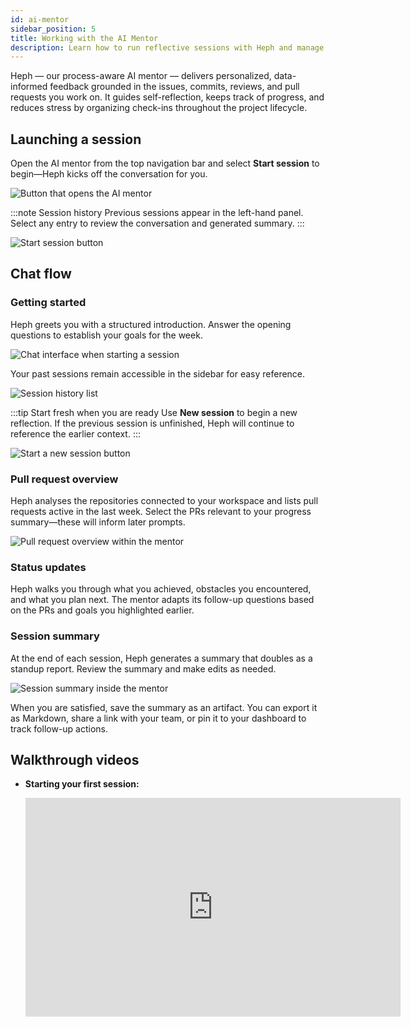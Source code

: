 ```yaml
---
id: ai-mentor
sidebar_position: 5
title: Working with the AI Mentor
description: Learn how to run reflective sessions with Heph and manage the resulting artifacts.
---
```


Heph — our process-aware AI mentor — delivers personalized, data-informed feedback grounded in the issues, commits, reviews, and pull requests you work on. It guides self-reflection, keeps track of progress, and reduces stress by organizing check-ins throughout the project lifecycle.

## Launching a session

Open the AI mentor from the top navigation bar and select **Start session** to begin—Heph kicks off the conversation for you.

![Button that opens the AI mentor](./img/ai-mentor/mentor_button.png)

:::note Session history
Previous sessions appear in the left-hand panel. Select any entry to review the conversation and generated summary.
:::

![Start session button](./img/ai-mentor/start_session.png)

## Chat flow

### Getting started

Heph greets you with a structured introduction. Answer the opening questions to establish your goals for the week.

![Chat interface when starting a session](./img/ai-mentor/getting_started.png)

Your past sessions remain accessible in the sidebar for easy reference.

![Session history list](./img/ai-mentor/history.png)

:::tip Start fresh when you are ready
Use **New session** to begin a new reflection. If the previous session is unfinished, Heph will continue to reference the earlier context.
:::

![Start a new session button](./img/ai-mentor/new_session.png)

### Pull request overview

Heph analyses the repositories connected to your workspace and lists pull requests active in the last week. Select the PRs relevant to your progress summary—these will inform later prompts.

![Pull request overview within the mentor](./img/ai-mentor/pr_overview.png)

### Status updates

Heph walks you through what you achieved, obstacles you encountered, and what you plan next. The mentor adapts its follow-up questions based on the PRs and goals you highlighted earlier.

### Session summary

At the end of each session, Heph generates a summary that doubles as a standup report. Review the summary and make edits as needed.

![Session summary inside the mentor](./img/ai-mentor/summary.png)

When you are satisfied, save the summary as an artifact. You can export it as Markdown, share a link with your team, or pin it to your dashboard to track follow-up actions.

## Walkthrough videos

- **Starting your first session:**

  <iframe src="https://live.rbg.tum.de/w/artemisintro/59978?video_only=1&t=0" allowFullScreen frameBorder="0" width="600" height="350" title="AI mentor introduction" />

- **Full mentor experience:**

  <iframe src="https://live.rbg.tum.de/w/artemisintro/59979?video_only=1&t=0" allowFullScreen frameBorder="0" width="600" height="350" title="AI mentor walkthrough" />
